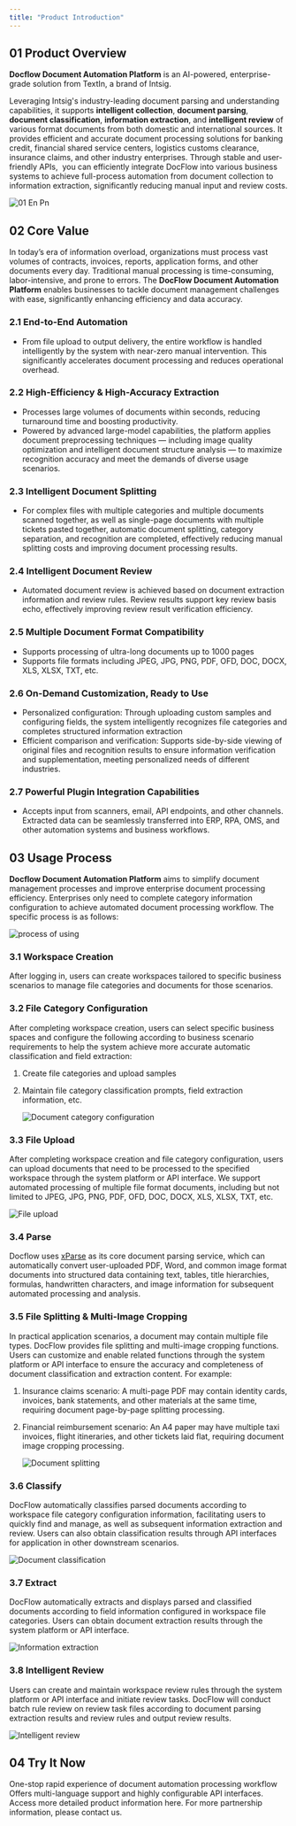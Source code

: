 ```yaml
---
title: "Product Introduction"
---
```


## 01 Product Overview

**Docflow Document Automation Platform** is an AI-powered, enterprise-grade solution from TextIn, a brand of Intsig.

Leveraging Intsig's industry-leading document parsing and understanding capabilities, it supports **intelligent collection**, **document parsing**, **document classification**, **information extraction**, and **intelligent review** of various format documents from both domestic and international sources. It provides efficient and accurate document processing solutions for banking credit, financial shared service centers, logistics customs clearance, insurance claims, and other industry enterprises. Through stable and user-friendly APIs,  you can efficiently integrate DocFlow into various business systems to achieve full-process automation from document collection to information extraction, significantly reducing manual input and review costs.

![01 En Pn](/docflow/en/images/01-en.png)

## 02 Core Value

In today’s era of information overload, organizations must process vast volumes of contracts, invoices, reports, application forms, and other documents every day. Traditional manual processing is time-consuming, labor-intensive, and prone to errors. The **DocFlow Document Automation Platform** enables businesses to tackle document management challenges with ease, significantly enhancing efficiency and data accuracy.

### 2.1 **End-to-End Automation**

- From file upload to output delivery, the entire workflow is handled intelligently by the system with near-zero manual intervention. This significantly accelerates document processing and reduces operational overhead.

### 2.2 **High-Efficiency & High-Accuracy Extraction**

- Processes large volumes of documents within seconds, reducing turnaround time and boosting productivity.
- Powered by advanced large-model capabilities, the platform applies document preprocessing techniques — including image quality optimization and intelligent document structure analysis — to maximize recognition accuracy and meet the demands of diverse usage scenarios.

### 2.3 Intelligent Document Splitting

- For complex files with multiple categories and multiple documents scanned together, as well as single-page documents with multiple tickets pasted together, automatic document splitting, category separation, and recognition are completed, effectively reducing manual splitting costs and improving document processing results.

### 2.4 Intelligent Document Review

- Automated document review is achieved based on document extraction information and review rules. Review results support key review basis echo, effectively improving review result verification efficiency.

### 2.5 Multiple Document Format Compatibility

- Supports processing of ultra-long documents up to 1000 pages
- Supports file formats including JPEG, JPG, PNG, PDF, OFD, DOC, DOCX, XLS, XLSX, TXT,  etc.

### 2.6 On-Demand Customization, Ready to Use

- Personalized configuration: Through uploading custom samples and configuring fields, the system intelligently recognizes file categories and completes structured information extraction
- Efficient comparison and verification: Supports side-by-side viewing of original files and recognition results to ensure information verification and supplementation, meeting personalized needs of different industries.

### 2.7 Powerful Plugin Integration Capabilities

- Accepts input from scanners, email, API endpoints, and other channels. Extracted data can be seamlessly transferred into ERP, RPA, OMS, and other automation systems and business workflows.

## 03 Usage Process

**Docflow Document Automation Platform** aims to simplify document management processes and improve enterprise document processing efficiency. Enterprises only need to complete category information configuration to achieve automated document processing workflow. The specific process is as follows:

![process of using](../images/02-en.png)

### 3.1 Workspace Creation

After logging in, users can create workspaces tailored to specific business scenarios to manage file categories and documents for those scenarios.

### 3.2 File Category Configuration

After completing workspace creation, users can select specific business spaces and configure the following according to business scenario requirements to help the system achieve more accurate automatic classification and field extraction:

1. Create file categories and upload samples
2. Maintain file category classification prompts, field extraction information, etc.

   ![Document category configuration](../images/03.png)

### 3.3 File Upload

After completing workspace creation and file category configuration, users can upload documents that need to be processed to the specified workspace through the system platform or API interface. We support automated processing of multiple file format documents, including but not limited to JPEG, JPG, PNG, PDF, OFD, DOC, DOCX, XLS, XLSX, TXT, etc.

![File upload](../images/04-en.png)

### 3.4 Parse

Docflow uses [xParse](https://www.textin.com/market/detail/pdf_to_markdown) as its core document parsing service, which can automatically convert user-uploaded PDF, Word, and common image format documents into structured data containing text, tables, title hierarchies, formulas, handwritten characters, and image information for subsequent automated processing and analysis.

### 3.5 File Splitting & Multi-Image Cropping

In practical application scenarios, a document may contain multiple file types. DocFlow provides file splitting and multi-image cropping functions. Users can customize and enable related functions through the system platform or API interface to ensure the accuracy and completeness of document classification and extraction content. For example:

1. Insurance claims scenario: A multi-page PDF may contain identity cards, invoices, bank statements, and other materials at the same time, requiring document page-by-page splitting processing.
2. Financial reimbursement scenario: An A4 paper may have multiple taxi invoices, flight itineraries, and other tickets laid flat, requiring document image cropping processing.

   ![Document splitting](../images/05-en.png)

### 3.6 Classify

DocFlow automatically classifies parsed documents according to workspace file category configuration information, facilitating users to quickly find and manage, as well as subsequent information extraction and review. Users can also obtain classification results through API interfaces for application in other downstream scenarios.

![Document classification](../images/07.png)

### 3.7 Extract

DocFlow automatically extracts and displays parsed and classified documents according to field information configured in workspace file categories. Users can obtain document extraction results through the system platform or API interface.

![Information extraction](../images/08.png)

### 3.8 Intelligent Review

Users can create and maintain workspace review rules through the system platform or API interface and initiate review tasks. DocFlow will conduct batch rule review on review task files according to document parsing extraction results and review rules and output review results.

![Intelligent review](../images/09.png)

## 04 Try It Now

<CardGroup cols={2}>
  <Card title="SaaS Platform" icon="sparkles" href="https://docflow.textin.com/">
    One-stop rapid experience of document automation processing workflow
  </Card>
  <Card title="API" icon="sparkles" href="/api-reference/%E4%B8%8A%E4%BC%A0%E6%96%87%E4%BB%B6">
    Offers multi-language support and highly configurable API interfaces.
  </Card>
  <Card title="Docflow Official Website" icon="sparkles" href="https://www.textin.com/product/textin_docflow">
    Access more detailed product information here.
  </Card>
  <Card title="Contact Us" icon="sparkles" href="https://www.textin.com/contact?type=27&sub_type=1">
    For more partnership information, please contact us.
  </Card>
</CardGroup>